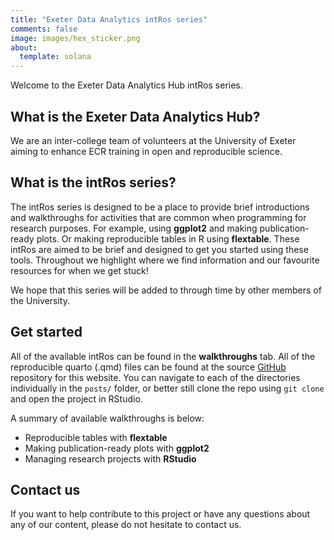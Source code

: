 ```yaml
---
title: "Exeter Data Analytics intRos series"
comments: false
image: images/hex_sticker.png
about:
  template: solana
---
```


Welcome to the Exeter Data Analytics Hub intRos series.

## What is the Exeter Data Analytics Hub?

We are an inter-college team of volunteers at the University of Exeter aiming to enhance ECR training in open and reproducible science.

## What is the intRos series?

The intRos series is designed to be a place to provide brief introductions and walkthroughs for activities that are common when programming for research purposes. For example, using **ggplot2** and making publication-ready plots. Or making reproducible tables in R using **flextable**. These intRos are aimed to be brief and designed to get you started using these tools. Throughout we highlight where we find information and our favourite resources for when we get stuck!

We hope that this series will be added to through time by other members of the University.

## Get started

All of the available intRos can be found in the **walkthroughs** tab. All of the reproducible quarto (.qmd) files can be found at the source [GitHub](https://github.com/exeter-data-analytics/intRos) repository for this website. You can navigate to each of the directories individually in the `posts/` folder, or better still clone the repo using `git clone` and open the project in RStudio. 

A summary of available walkthroughs is below:

- Reproducible tables with **flextable**
- Making publication-ready plots with **ggplot2**
- Managing research projects with **RStudio**

## Contact us

If you want to help contribute to this project or have any questions about any of our content, please do not hesitate to contact us.